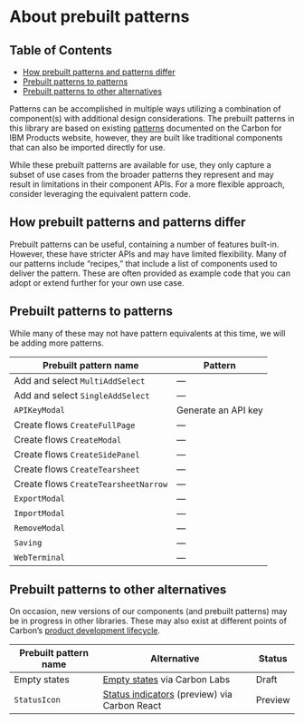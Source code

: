 
<Meta title="Patterns/Prebuilt patterns/About" />

# About prebuilt patterns

## Table of Contents
- [How prebuilt patterns and patterns differ](#how-prebuilt-patterns-and-patterns-differ)
- [Prebuilt patterns to patterns](#prebuilt-patterns-to-patterns)
- [Prebuilt patterns to other alternatives](#prebuilt-patterns-to-other-alternatives)

Patterns can be accomplished in multiple ways utilizing a combination of component(s) with additional design considerations.
The prebuilt patterns in this library are based on existing [patterns](https://pages.github.ibm.com/carbon/ibm-products/patterns/overview/patterns/)
documented on the Carbon for IBM Products website, however, they are built like traditional components that can also be imported directly for use.

While these prebuilt patterns are available for use, they only capture a subset of use cases from the broader patterns they represent and may
result in limitations in their component APIs. For a more flexible approach, consider leveraging the equivalent pattern code.

## How prebuilt patterns and patterns differ

Prebuilt patterns can be useful, containing a number of features built-in. However, these have stricter APIs and may have limited flexibility.
Many of our patterns include “recipes,” that include a list of components used to deliver the pattern. These are often provided as example code
that you can adopt or extend further for your own use case.

## Prebuilt patterns to patterns

While many of these may not have pattern equivalents at this time, we will be adding more patterns.

| Prebuilt pattern name                | Pattern |
---------------------------------------|----------
| Add and select `MultiAddSelect`      | —
| Add and select `SingleAddSelect`     | —
| `APIKeyModal`                        | <LinkTo title="Patterns/Generate an API key" name="Overview">Generate an API key</LinkTo>
| Create flows `CreateFullPage`        | —
| Create flows `CreateModal`           | —
| Create flows `CreateSidePanel`       | —
| Create flows `CreateTearsheet`       | —
| Create flows `CreateTearsheetNarrow` | —
| `ExportModal`                        | —
| `ImportModal`                        | —
| `RemoveModal`                        | —
| `Saving`                             | —
| `WebTerminal`                        | —

## Prebuilt patterns to other alternatives

On occasion, new versions of our components (and prebuilt patterns) may be in progress in other libraries. These may also exist at different
points of Carbon’s [product development lifecycle](https://carbondesignsystem.com/contributing/product-development-lifecycle/).

| Prebuilt pattern name        | Alternative | Status         |
-------------------------------|-------------|----------------|
| Empty states                 | [Empty states](https://labs.carbondesignsystem.com/?path=/docs/web-components_components-empty-state) via Carbon Labs | Draft
| `StatusIcon`                 | [Status indicators](https://react.carbondesignsystem.com/?path=/docs/experimental-statusindicators) (preview) via Carbon React | Preview
